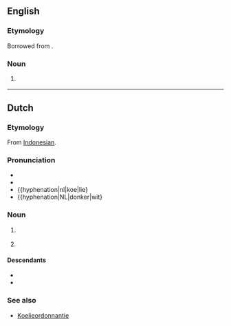 ==English==

===Etymology===
Borrowed from {{bor|en|af|koelie}}.

===Noun===
{{en-noun}}

# {{lb|en|South Africa}} {{alternative spelling of|en|coolie}}

----

==Dutch==

===Etymology===
From [[w:Bahasa Indonesia|Indonesian]]. {{rfv-etym|nl}}

===Pronunciation===
* {{IPA|nl|/ˈku.li/}}
* {{audio|nl|Nl-koelie.ogg|Audio}}
* {{hyphenation|nl|koe|lie}
* {{hyphenation|NL|donker|wit}

===Noun===
{{nl-noun|m|-s|koelietje}}

# {{lb|nl|historical}} {{l|en|coolie}} {{gloss|Asian manual worker}} {{defdate|from 17th c.}}
# {{lb|nl|pejorative|offensive}} {{l|en|coolie}} {{gloss|person of Indian or Indonesian background}}

====Descendants====
* {{desc|af|koelie}}
* {{desc|srn|kuli|bor=1}}

===See also===
* [[w:nl:Koelie#Koelieordonnantie|Koelieordonnantie]]